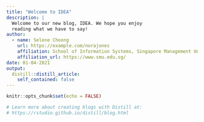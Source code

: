 ```yaml
---
title: "Welcome to IDEA"
description: |
  Welcome to our new blog, IDEA. We hope you enjoy 
  reading what we have to say!
author:
  - name: Selene Choong 
    url: https://example.com/norajones
    affiliation: School of Information Systems, Singapore Management University
    affiliation_url: https://www.smu.edu.sg/
date: 01-04-2021
output:
  distill::distill_article:
    self_contained: false
---
```


```r
knitr::opts_chunk$set(echo = FALSE)

# Learn more about creating blogs with Distill at:
# https://rstudio.github.io/distill/blog.html

```



